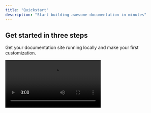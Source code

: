 ```yaml
---
title: "Quickstart"
description: "Start building awesome documentation in minutes"
---
```


## Get started in three steps

Get your documentation site running locally and make your first customization.

<video controls className="w-full aspect-video rounded-xl" src="https://wandrly.wistia.com/medias/pc52o6d1i2" />

### Step 1: Create your first list

### Step 2: Add your first saved place

### Step 3: Set details for your saved places

### Step 4: Filter through your saved places

### Step 5 (Optionally): Share with friends & family

<Note>
  **Need help?** Contact Wandrly Support [here](https://www.wandrly.app/contact).
</Note>